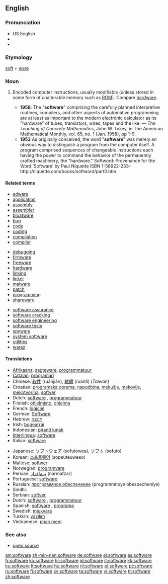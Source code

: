 {{see|Software}}

{{wikipedia|dab=software (disambiguation)|software}}
==English==

===Pronunciation===
* US English {{SAMPA|/sAftwEr\`/}}
* {{IPA|[ˈsɔft.wɛɻ]}}
*{{audio|en-us-software.ogg|Audio (US)}}


===Etymology===
[[soft]] + [[ware]]

===Noun===
{{wikipedia}}
{{en-noun|-}}

# {{computing}} Encoded computer instructions, usually modifiable (unless stored in some form of unalterable memory such as [[ROM]]).  Compare [[hardware]].
#* '''1958''': The "'''software'''" comprising the carefully planned interpretive routines, compilers, and other aspects of automative programming are at least as important to the modern electronic calculator as its "hardware" of tubes, transistors, wires, tapes and the like. &mdash; ''The Teaching of Concrete Mathematics'', John W. Tukey, in The American Mathematical Monthly, vol. 65, no. 1 (Jan. 1958), pp 1-9.
#* '''1953''' As originally conceived, the word "'''software'''" was merely an obvious way to distinguish a program from the computer itself. A program comprised sequences of changeable instructions each having the power to command the behavior of the permanently crafted machinery, the "hardware."  Softword: Provenance for the Word ‘Software’ by Paul Niquette ISBN 1-58922-233-http://niquette.com/books/softword/part0.htm

====Related terms====
{{top3}}
*[[adware]]
*[[application]]
*[[assembly]]
*[[assembler]]
*[[bloatware]]
*[[bug]]
*[[code]]
*[[coding]]
*[[compilation]]
*[[compiler]]
{{mid3}}
*[[debugging]]
*[[firmware]]
*[[freeware]]
*[[hardware]]
*[[linking]]
*[[linker]]
*[[malware]]
*[[patch]]
*[[programming]]
*[[shareware]]
{{mid3}}
*[[software assurance]]
*[[software cracking]]
*[[software engineering]]
*[[software tests]]
*[[spyware]]
*[[system software]]
*[[utilities]]
*[[warez]]
{{bottom}}

====Translations====
{{top}}
* [[Afrikaans]]: [[sagteware]], [[programmatuur]]
*[[Catalan]]: [[programari]] {{m}}
*Chinese: [[软件]] (ruǎnjiàn), [[軟體]] (ruántǐ) (''Taiwan'')
*Croatian: [[programska oprema]], [[napudbina]], [[mekušje]], [[mekovlje]], [[mekotvorina]], [[softver]]
*Dutch: [[software]] {{m}}, [[programmatuur]] {{m}}
*Finnish: [[ohjelmisto]], [[ohjelma]]
*French: [[logiciel]] {{m}}
*German: [[Software]] {{f}}
*Hebrew: [[תוכנה]] {{f}}
*Irish: [[bogearraí]] {{m}} {{p}}
*Indonesian: [[piranti lunak]]
*[[Interlingua]]: [[software]]
*Italian: [[software]] {{m}}
{{mid}}
*Japanese: [[ソフトウェア]] (sofutowea), [[ソフト]] (sofuto)
*Korean: [[소프트웨어]] (sopeuteuweeo)
*Maltese: [[softwer]] {{m}}
*Norwegian: [[programvare]] {{m}}
*Persian: [[نرم‌افزار]] (narmafzar)
*Portuguese: [[software]]
*Russian: [[программное обеспечение]] {{n}} (programmnoye obespecheniye)
*Sindhi: {{SDchar|[[منطقگري]]}} {{f}}
*Serbian: [[softver]]
*Dutch: [[software]] {{m}}, [[programmatuur]] {{m}}
*Spanish: [[software]] {{m}}, [[programa]] {{m}}
*Swedish: [[mjukvara]]
*Turkish: [[yazılım]]
*Vietnamese: [[phan mem]]
{{bottom}}

===See also===
*[[open source]]
<!--
;Functions for software:
[[Accounting]], [[accounts payable]], [[accounts receivable]], [[CAD]], [[compiler]], [[digital photography]],  [[distributed processing]], [[e-mail]], [[games]], [[graphics]], [[groupware]], [[Instant messaging]],  [[interpreter]], [[music]], [[operating system]], [[payroll]], [[photography]], [[server]], [[telephony]], [[text editor]], [[trial balance]], [[web browser]], [[word processing]].
-->

[[am:software]]
[[zh-min-nan:software]]
[[de:software]]
[[el:software]]
[[es:software]]
[[fr:software]]
[[ko:software]]
[[hr:software]]
[[id:software]]
[[it:software]]
[[kk:software]]
[[ku:software]]
[[lt:software]]
[[hu:software]]
[[nl:software]]
[[pl:software]]
[[pt:software]]
[[ru:software]]
[[fi:software]]
[[sv:software]]
[[ta:software]]
[[vi:software]]
[[tr:software]]
[[zh:software]]